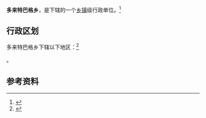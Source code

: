 {{中国乡级行政区|65/31/01/202/000}}

'''多来特巴格乡'''，是{{PRC admin/fullname|65/31/01/202/000|3}}下辖的一个[[乡镇|乡镇]]级行政单位。<ref>{{PRC admin/ref sgc|{{PRC admin/parent|65/31/01/202/000}}}}</ref>

== 行政区划 ==

多来特巴格乡下辖以下地区：<ref>{{PRC admin/ref sgc|65/31/01/202/000}}</ref>

{{PRC admin/children|65/31/01/202/000}}。

== 参考资料 ==

{{reflist}}

{{行政区划小作品}}
{{PRC admin/navcat|65/31/01/202/000}}